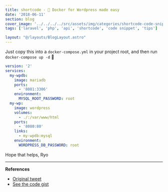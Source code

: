 ```yaml
---
title: shortcode - 🐋 Docker for Wordpress made easy
date: '2018-06-11'
section: blog
cover_image: '../../../../src/assets/img/categories/shortcode-code-snippets.jpg'
tags: ['laravel', 'php', 'api', 'shortcode', 'code snippet', 'tips']

layout: "@/layouts/BlogLayout.astro"
---
```


Just copy this into a `docker-compose.yml` in your project root, and then run `docker-compose up -d` 🚀

```yml
version: '2'
services:
  my-wpdb:
    image: mariadb
    ports:
      - '8081:3306'
    environment:
      MYSQL_ROOT_PASSWORD: root
  my-wp:
    image: wordpress
    volumes:
      - ./:/var/www/html
    ports:
      - '8080:80'
    links:
      - my-wpdb:mysql
    environment:
      WORDPRESS_DB_PASSWORD: root
```

Hope that helps,
Ryo

---

**References**

- [Original tweet](https://twitter.com/whoisryosuke/status/1006325273900380160)
- [See the code gist](https://gist.github.com/whoisryosuke/77da2fbe1c5ce782a0908cb1e8d17fe7)
